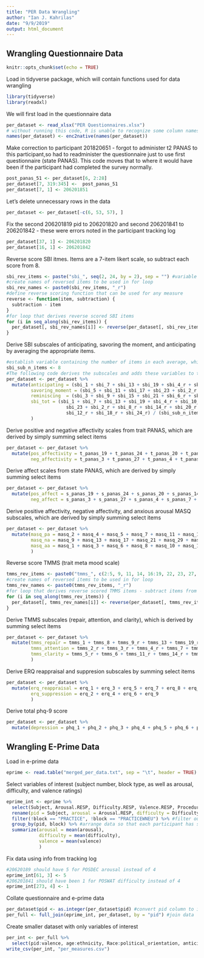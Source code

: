 ```yaml
---
title: "PER Data Wrangling"
author: "Ian J. Kahrilas"
date: "9/9/2019"
output: html_document
---
```


## Wrangling Questionnaire Data

```r
knitr::opts_chunk$set(echo = TRUE)
```

Load in tidyverse package, which will contain functions used for data wrangling

```r
library(tidyverse)
library(readxl)
```

We will first load in the questionnaire data

```r
per_dataset <- read_xlsx("PER Questionnaires.xlsx")
# without running this code, R is unable to recognize some column names. seems to be a common issue when working with xls files. This code makes it easier for R to work with the variables by setting it to UTF-8. 
names(per_dataset) <- enc2native(names(per_dataset))
```

Make correction to participant 201820651 - forgot to administer t2 PANAS to this participant,so had to readminister the questionnaire just to use first questionnaire (state PANAS). This code moves that to where it would have been if the participant had completed the survey normally.

```r
post_panas_51 <- per_dataset[6, 2:28]
per_dataset[7, 319:345] <-  post_panas_51
per_dataset[7, 1] <- 206201851
```

Let's delete unnecessary rows in the data

```r
per_dataset <- per_dataset[-c(6, 53, 57), ]
```

Fix the second 206201819 pid to 206201820 and second 206201841 to 206201842 - these were errors noted in the participant tracking log

```r
per_dataset[37, 1] <- 206201820
per_dataset[16, 1] <- 206201842
```

Reverse score SBI itmes. Items are a 7-item likert scale, so subtract each score from 8.

```r
sbi_rev_items <- paste("sbi_", seq(2, 24, by = 2), sep = "") #variable containing SBI items to be reversed, which is every other item from 2 to 24
#create names of reversed items to be used in for loop
sbi_rev_names <- paste0(sbi_rev_items, "_r")
#define reverse scoring function that can be used for any measure
reverse <- function(item, subtraction) {
  subtraction - item
} 
#for loop that derives reverse scored SBI items
for (i in seq_along(sbi_rev_items)) {
  per_dataset[, sbi_rev_names[i]] <- reverse(per_dataset[, sbi_rev_items[i]], 8)
}
```

Derive SBI subscales of anticipating, savoring the moment, and anticipating by averaging the appropriate items.

```r
#establish variable containing the number of items in each average, which is 8.
sbi_sub_n_items <- 8
#The following code derives the subscales and adds these variables to the per dataset. Subscales are derived by averaging select items.
per_dataset <- per_dataset %>%
  mutate(anticipating = (sbi_1 + sbi_7 + sbi_13 + sbi_19 + sbi_4_r + sbi_10_r + sbi_16_r + sbi_22_r) / sbi_sub_n_items,
         savoring_moment = (sbi_5 + sbi_11 + sbi_17 + sbi_23 + sbi_2_r + sbi_8_r + sbi_14_r + sbi_20_r) / sbi_sub_n_items,
         reminiscing  = (sbi_3 + sbi_9 + sbi_15 + sbi_21 + sbi_6_r + sbi_12_r + sbi_18_r + sbi_24_r) / sbi_sub_n_items,
         sbi_tot = (sbi_1 + sbi_7 + sbi_13 + sbi_19 + sbi_4_r + sbi_10_r + sbi_16_r + sbi_22_r + sbi_5 + sbi_11 + sbi_17 + 
                      sbi_23 + sbi_2_r + sbi_8_r + sbi_14_r + sbi_20_r + sbi_3 + sbi_9 + sbi_15 + sbi_21 + sbi_6_r + 
                      sbi_12_r + sbi_18_r + sbi_24_r) / (sbi_sub_n_items * 3) #average total by 24, 3x the amount as the other subscales
         )
```

Derive positive and negative affectivity scales from trait PANAS, which are derived by simply summing select items

```r
per_dataset <- per_dataset %>%
  mutate(pos_affectivity = t_panas_19 + t_panas_24 + t_panas_20 + t_panas_14 + t_panas_11 + t_panas_5 + t_panas_9 + t_panas_16 + t_panas_15 + t_panas_23,
         neg_affectivity = t_panas_3 + t_panas_27 + t_panas_4 + t_panas_7 + t_panas_25 + t_panas_6 + t_panas_2 + t_panas_26 + t_panas_8 + t_panas_13)
```

Derive affect scales from state PANAS, which are derived by simply summing select items

```r
per_dataset <- per_dataset %>%
  mutate(pos_affect = s_panas_19 + s_panas_24 + s_panas_20 + s_panas_14 + s_panas_11 + s_panas_5 + s_panas_9 + s_panas_16 + s_panas_15 + s_panas_23,
         neg_affect = s_panas_3 + s_panas_27 + s_panas_4 + s_panas_7 + s_panas_25 + s_panas_6 + s_panas_2 + s_panas_26 + s_panas_8 + s_panas_13)
```

Derive positive affectivity, negative affectivity, and anxious arousal MASQ subscales, which are derived by simply summing select items

```r
per_dataset <- per_dataset %>%
  mutate(masq_pa = masq_2 + masq_4 + masq_5 + masq_7 + masq_11 + masq_14 + masq_19 + masq_23 + masq_26 + masq_28 + masq_32 + masq_34 + masq_36 + masq_37,
         masq_na = masq_9 + masq_13 + masq_17 + masq_21 + masq_29 + masq_30 + masq_35 + masq_38,
         masq_aa = masq_1 + masq_3 + masq_6 + masq_8 + masq_10 + masq_12 + masq_15 + masq_16 + masq_18 + masq_20 + masq_22 + masq_24 + masq_25 + masq_27 + masq_31 + masq_33 + masq_39
         )
```

Reverse score TMMS (trait meta mood scale)

```r
tmms_rev_items <- paste0("tmms_", c(2:5, 9, 11, 14, 16:19, 22, 23, 27, 29)) #variable containing TMMS items to be reversed 
#create names of reversed items to be used in for loop
tmms_rev_names <- paste0(tmms_rev_items, "_r")
#for loop that derives reverse scored TMMS items - subtract items from 6
for (i in seq_along(tmms_rev_items)) {
  per_dataset[, tmms_rev_names[i]] <- reverse(per_dataset[, tmms_rev_items[i]], 6)
}
```

Derive TMMS subscales (repair, attention, and clarity), which is derived by summing select items

```r
per_dataset <- per_dataset %>%
  mutate(tmms_repair = tmms_1 + tmms_8 + tmms_9_r + tmms_13 + tmms_19_r + tmms_26,
         tmms_attention = tmms_2_r + tmms_3_r + tmms_4_r + tmms_7 + tmms_10 + tmms_12 + tmms_17_r + tmms_18_r + tmms_21 + tmms_23_r + tmms_24 + tmms_27_r + tmms_29_r,
         tmms_clarity = tmms_5_r + tmms_6 + tmms_11_r + tmms_14_r + tmms_15 + tmms_16_r + tmms_20 + tmms_22_r + tmms_25 + tmms_28 + tmms_30
         )
```

Derive ERQ reappraisal and suppresion subscales by summing select items

```r
per_dataset <- per_dataset %>%
  mutate(erq_reappraisal = erq_1 + erq_3 + erq_5 + erq_7 + erq_8 + erq_10,
         erq_suppression = erq_2 + erq_4 + erq_6 + erq_9
         )
```
Derive total phq-9 score
```r
per_dataset <- per_dataset %>%
  mutate(depression = phq_1 + phq_2 + phq_3 + phq_4 + phq_5 + phq_6 + phq_7 + phq_8 + phq_9)
```

## Wrangling E-Prime Data

Load in e-prime data

```r
eprime <- read.table("merged_per_data.txt", sep = "\t", header = TRUE)
```

Select variables of interest (subject number, block type, as well as arousal, difficulty, and valence ratings)

```r
eprime_int <- eprime %>%
  select(Subject, Arousal.RESP, Difficulty.RESP, Valence.RESP, Procedure.Trial.) %>%
  rename(pid = Subject, arousal = Arousal.RESP, difficulty = Difficulty.RESP, valence = Valence.RESP, block = Procedure.Trial.) %>% # rename variables
  filter(!block == "PRACTICE", !block == "PRACTICEWNEU") %>% #filter out practice trials
  group_by(pid, block) %>% #arrange data so that each participant has single row for each proc_type
  summarize(arousal = mean(arousal),
            difficulty = mean(difficulty),
            valence = mean(valence)
            )
```

Fix data using info from tracking log

```r
#20620189 should have 5 for POSDEC arousal instead of 4
eprime_int[61, 3] <- 5
#206201841 should have been 1 for POSWAT difficulty instead of 4
eprime_int[273, 4] <- 1
```

Collate questionnaire and e-prime data

```r
per_dataset$pid <- as.integer(per_dataset$pid) #convert pid column to integer so tbls can be merged
per_full <- full_join(eprime_int, per_dataset, by = "pid") #join data
```

Create smaller dataset with only variables of interest

```r
per_int <- per_full %>%
  select(pid:valence, age:ethnicity, Race:political_orientation, anticipating:masq_aa, tmms_repair:erq_suppression)
write_csv(per_int, "per_measures.csv")
```